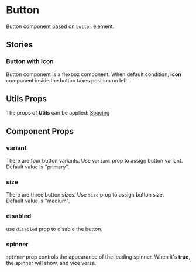 
# Button

Button component based on `button` element.

<Preview>
  <Story id="atom-button--basic" />
</Preview>

## Stories
### Button with Icon

Button component is a flexbox component. When default condition, **Icon** component inside the button takes position on left.

<Preview>
  <Story id="atom-button--with-icon" />
</Preview>

## Utils Props

The props of **Utils** can be applied:
[Spacing](/?path=/docs/utils-spacing--preview)

## Component Props
<Props of={Button} />

### variant

There are four button variants. Use `variant` prop to assign button variant.<br />
Default value is "primary".

<Preview>
  <Story id="atom-button--variant" />
</Preview>

### size

There are three button sizes. Use `size` prop to assign button size.<br />
Default value is "medium".

<Preview>
  <Story id="atom-button--size" />
</Preview>

### disabled

use `disabled` prop to disable the button.

<Preview>
  <Story id="atom-button--disabled" />
</Preview>

### spinner

`spinner` prop controls the appearance of the loading spinner. When it's **true**, the spinner will show, and vice versa.

<Preview>
  <Story id="atom-button--spinner" />
</Preview>
